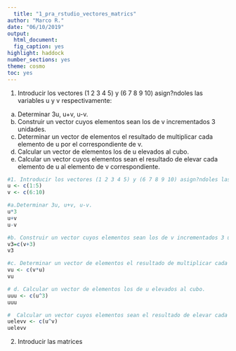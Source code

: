 ---
  title: "1_pra_rstudio_vectores_matrics"
author: "Marco R."
date: "06/10/2019"
output: 
  html_document: 
  fig_caption: yes
highlight: haddock
number_sections: yes
theme: cosmo
toc: yes
---
  
  1. Introducir los vectores (1 2 3 4 5) y (6 7 8 9 10) asign?ndoles las variables u y v respectivamente: 
  
  a. Determinar 3u, u+v, u-v. 
b. Construir un vector cuyos elementos sean los de v incrementados 3 unidades. 
c. Determinar un vector de elementos el resultado de multiplicar cada elemento de u por el correspondiente de v. 
d. Calcular un vector de elementos los de u elevados al cubo. 
e. Calcular un vector cuyos elementos sean el resultado de elevar cada elemento de u al elemento de v correspondiente. 

```{r}
#1. Introducir los vectores (1 2 3 4 5) y (6 7 8 9 10) asign?ndoles las variables u y v respectivamente: 
u <- c(1:5)
v <- c(6:10)
```


```{r}
#a.Determinar 3u, u+v, u-v.  
u*3
u+v
u-v
```

```{r}
#b. Construir un vector cuyos elementos sean los de v incrementados 3 unidades. 
v3=c(v+3)
v3
```

```{r}
#c. Determinar un vector de elementos el resultado de multiplicar cada elemento de u por el correspondiente de v.
vu <- c(v*u)
vu
```


```{r}
# d. Calcular un vector de elementos los de u elevados al cubo. 
uuu <- c(u^3)
uuu

```

```{r}
#  Calcular un vector cuyos elementos sean el resultado de elevar cada elemento de u al elemento de v correspondiente
uelevv <- c(u^v)
uelevv
```


2. Introducir las matrices 

\documentclass{article}
\usepackage{amsmath}
\begin{document}
\[
  A=\begin{bmatrix}
  {1} & {2} & {1} \\
  {5} & {4} & {3} \\
  {7} & {1} & {0}
  \end{bmatrix}
  , B =
    \begin{bmatrix}
  {-2}& {5} & {7} \\
  {4} & {3} & {1} \\
  {8} & {-1} & {3}
  \end{bmatrix}
  \]
\end{document}


```{r}
m1 =c(1,2,1)
m2 =c(5,4,3)
m3 = c(7,1,0)
m4 = c(-2,5,7)
m5 = c(4,3,1)
m6=c(8,-1,3)
matrizA = matrix(c(m1,m2,m3),nrow=3,ncol=3, byrow=TRUE)
matrizB = matrix(c(m4,m5,m6),nrow=3,ncol=3, byrow=TRUE)
```



a. Calcular A+B, AB, \[ A^4 \] 
b. Determinar una matriz cuyos elementos sean el resultado de multiplicar cada elemento de A por el correspondiente de B. 
c. Determinar una matriz cuyos elementos sean el resultado de dividir cada elemento de A por el correspondiente de B. 

```{r}
# Calcular A+B, AB, \[ A^4 \] 
matrizA+matrizB
matrizA*matrizB
matrizA^4
```

```{r}
#b. Determinar una matriz cuyos elementos sean el resultado de multiplicar cada elemento de A por el correspondiente de B. 
matrizA*matrizB
```

```{r}
# c. Determinar una matriz cuyos elementos sean el resultado de dividir cada elemento de A por el correspondiente de B. 
matrizA/matrizB
```



3. Determinar si es posible: 
  
  a. La inversa de A y de B. Verificar que el producto de una matriz por su inversa es la matriz identidad. 
b. La traza de B. 
c. El determinante y el rango de A.  

Pista: ayuda en ingl?s...

```{r}
#  a. La inversa de A y de B. Verificar que el producto de una matriz por su inversa es la matriz identidad. 

INVA <- solve(matrizA)
INVB <- solve(matrizB)
matrizA%*%INVA
matrizB%*%INVB
```


```{r}
# b. La traza de B. 
sum(diag(matrizB))
```


```{r}
# El determinante y el rango de A

det(matrizA)
        la.qr <- qr(matrizA)
        # se listan los atributos del objeto anterior
        names(la.qr)
        # se extrae el atributo rango
        print(c("El rango de la matriz es",la.qr$rank),quote = F)

```


4. Una empresa compra los siguientes art?culos: 
  
  |Referencia art?culo | Cantidad de art?culo | Precio de la unidad (sin IVA) |
  |----------------------------------------------------------------------------
  |100 |200 |190 |101 |
  |150 |345 |102 |500 |
  |69  |103 |49  |598 |
  
  
  a. Introducir la tabla en mediante tres vectores: referencia, cantidad y coste. 
b. Determinar el coste total de cada producto. 
c. Construir una tabla con cada art?culo y su coste total. 
d. Calcular el coste total a pagar por la empresa incluyendo un 21% de IVA 


```{r}
# Respuesta a
#a. Introducir la tabla en mediante tres vectores: referencia, cantidad y coste. 
referencia <- c(100,200,190,101)
cantidad <- c(150,345,102,500)
coste <- c(69,103,49,598)
matriz4 = matrix(c(referencia,cantidad,coste),nrow=4,ncol=3, byrow=FALSE)
colnames(matriz4) <- c("referencia","cantidad","coste")
rownames(matriz4) <- c("p1","p2","p3","p4")
matriz4



```

```{r}
# Respuesta b
#Determinar el coste total de cada producto. 
costetot <- cantidad*coste
cbind(matriz4,costetot)
```


```{r}
# Respuesta c
#Construir una tabla con cada art?culo y su coste total
tabla <- matrix(c(referencia,costetot),nrow=4,ncol=2, byrow=FALSE)
colnames(tabla) <- c("referencia","costetot")
rownames(matriz4) <- c("p1","p2","p3","p4")
print(tabla)
```


```{r}
# Respuesta d
#Calcular el coste total a pagar por la empresa incluyendo un 21% de IVA 
sum(costetot,na.rm=FALSE)
```


5. Introducir los vectores u=(2,3,4) y v=(3,-4,8). 
a. Determinar la suma y el producto de todos los elementos de u. 
b. Calcular el m?ximo y m?nimo de los elementos de v, as? como el lugar donde est?n situados. 
c. Calcular el producto escalar de u y v. 
d. Determinar el m?dulo de los vectores.

```{r}
u <- c(2,3,4)
v <- c(3,-4,8)

# Respuesta a. Determinar la suma y el producto de todos los elementos de u. 
sum(u)
u%*%u
```


```{r}
# Respuesta b Calcular el m?ximo y m?nimo de los elementos de v, as? como el lugar donde est?n situados
min(v)
which.min(v)
max(v)
which.max(v)
```


```{r}
# Respuesta c Calcular el producto escalar de u y v
u%*%v
```


```{r}
# Respuesta d Determinar el m?dulo de los vectores

norm_vec <- function(u) sqrt(sum(u^2))
```

6. Construir los vectores cuyos elementos sean: 
  
  a. Los n?meros naturales comprendidos entre el 10 y el 100. 
b. (-1, -0,8, -0.6,............, 1.6, 1.8, 2). 
112
c. Desde el 1 hasta el 3 igualmente espaciados y con un total de 38 elementos


```{r}
#Respuesta a a. Los n?meros naturales comprendidos entre el 10 y el 100.

vect <- c(10:100)
vect
```

```{r}
# Respuesta b b. (-1, -0,8, -0.6,............, 1.6, 1.8, 2)
vect2 <- seq(-1,2,by=0.2)
vect2
```

```{r}
# Respuesta c Desde el 1 hasta el 3 igualmente espaciados y con un total de 38 elementos
vect3 <- seq(1,3,length=38)
length(vect3)
```



7. Dados u=(1,2,3), v=(4,5,6)

a. Construir el vector (0,1,2,3) a partir de u. 
b. Construir el vector de elementos los de u y v 

```{r}
# Respuesta a Construir el vector (0,1,2,3) a partir de u.
u <- c(1,2,3)
v <- c(4,5,6)
vect4 <- c(0,u)
vect4
```

```{r}
# Respuesta b Construir el vector de elementos los de u y v 
vect5 <- c(u,v)
vect5 
```


8. Construir un vector w con los cuadrados de los 15 primeros n?meros naturales. 

a. Extraer el cuadrado de 7. 
b. Extraer los cuadrados de los elementos que van desde el 2 al 6 ambos inclusive. 
c. Extraer los cuadrados de los elementos que van desde el 7 al 13 ambos inclusive en sentido inverso 
d. Construir, a partir de w un vector con los cuadrados de 1, 3, 7,14.


```{r}
# Respuesta a  Construir un vector w con los cuadrados de los 15 primeros n?meros naturales.
# Extraer el cuadrado de 7
w <- c(1:15)
w <- w^2
w
w[7]

```


```{r}
# Respuesta b Extraer los cuadrados de los elementos que van desde el 2 al 6 ambos inclusive.
w[2:6]
```


```{r}
# Respuesta c c. Extraer los cuadrados de los elementos que van desde el 7 al 13 ambos inclusive en sentido inverso 
w[13:7]
```

```{r}
# Respuesta d 
# Construir, a partir de w un vector con los cuadrados de 1, 3, 7,14
w1 <- w[c(1,3,7,14)]
w1

```


9. Consider a vector:
x <- c(4,6,5,7,10,9,4,15)

What is the value of:
c(4,6,5,7,10,9,4,15) < 7

a. TRUE, FALSE, TRUE, FALSE, FALSE, FALSE, TRUE, FALSE
b. TRUE, TRUE, TRUE, FALSE, FALSE, FALSE, TRUE, FALSE
c. FALSE, TRUE, TRUE, FALSE, FALSE, FALSE, TRUE, FALSE
d. TRUE, TRUE, TRUE, TRUE, TRUE, FALSE, TRUE, FALSE
e. TRUE, TRUE, TRUE, FALSE, FALSE, FALSE, TRUE, FALSE


```{r}
# Respuesta
x <- c(4,6,5,7,10,9,4,15)
c(4,6,5,7,10,9,4,15) < 7
#respuesta b y e
```


10. If
z <- 0:9
then what is the output from the following R-statements:

digits <- as.character(z)
as.integer(digits)

a. Error in subset. object 'z' not found
b. 0, 1, 2, 3, 4, 5, 6, 7, 8, 9
c. "NA", "NA", "NA", "NA", "NA", "NA", "NA", "NA", "NA"
d. "0", "1", "2", "3", "4", "5", "6", "7", "8", "9"
e. 0, 0, 0, 0, 0, 0, 0, 0, 0

```{r}
# Respuesta b
z <- 0:9
digits <- as.character(z)
as.integer(digits)
```



11. Consider the vector:
x <- c(1,2,3,4)

What is the value of k for:
(x+2)[(!is.na(x)) & x > 0] -> k

a. 1, 2, 3, 4
b. 1, 4, 9, 16
c. Error: object 'k' not found
d. 3, 4, 5, 6
e. numeric(0)


```{r}
# Respuesta: la d
x <- c(1,2,3,4)
(x+2)[(!is.na(x)) & x > 0] -> k
k
```


12. Opcional (Dataframe)
Consider the AirPassenger data set
data(AirPassengers)

Which statement will produce the following output?
##  [1] 112 118 132 129 121 135 148 148 136 119 104 118

a. AirPassengers[time(AirPassengers) >= 1949 & time(AirPassengers) < 1950, 12]
b. AirPassengers[AirPassengers >= 1949 & AirPassengers < 1950]
c. AirPassengers[time(AirPassengers) >= 1949 & time(AirPassengers) < 1950]
d. AirPassengers[AirPassengers >= 1949 & AirPassengers < 1950, 12]
e. c[[1]]

```{r}
# Respuesta
#######################
c[[1]]


data("AirPassengers")
AirPassengers <- []
```



13. If
x <- c(2, 4, 6, 8)
and
y <- c(TRUE, TRUE, FALSE, TRUE)

What is the value of:
sum(x[y])

a. 20
b. 8
c. 14
d. NA

```{r}
# Respuesta c
x <- c(2, 4, 6, 8)
y <- c(TRUE, TRUE, FALSE, TRUE)
sum(x[y])

```




14. Consider the vector:
x <- c(34, 56, 55, 87, NA, 4, 77, NA, 21, NA, 39)
Which R-statement will count the number of NA values in x?
a. count(is.na(X))
b. length(is.na(x))
c. sum(is.na(x))
d. count(!is.na(x))
e. sum(!is.na(x))

```{r}
# Respuesta c
x <- c(34, 56, 55, 87, NA, 4, 77, NA, 21, NA, 39)
sum(is.na(x))
```


15. If:
Age <- c(22, 25, 18, 20)
Name <- c("James", "Mathew", "Olivia", "Stella")
Gender <- c("M", "M", "F", "F")
then what is the R-code for getting the following output;
##   Age   Name Gender
## 1  22  James      M
## 2  25 Mathew      M

a.
DataFrame = data.frame(c(Age), c(Name), c(Gender))
subset(DataFrame, Gender == "M")

b.
DataFrame = data.frame(c(Age),c(Name),c(Gender))
subset(Gender=="M"), eval=FALSE 

c.
DataFrame = data.frame(Age,Name,Gender)
subset(DataFrame,Gender=="M")

d.
DataFrame = data.frame(c(Age,Name,Gender))
subset(DataFrame,Gender=="M")

```{r}
# Respuesta a
Age <- c(22, 25, 18, 20)
Name <- c("James", "Mathew", "Olivia", "Stella")
Gender <- c("M", "M", "F", "F")

DataFrame = data.frame(c(Age), c(Name), c(Gender))
subset(DataFrame, Gender == "M")
```